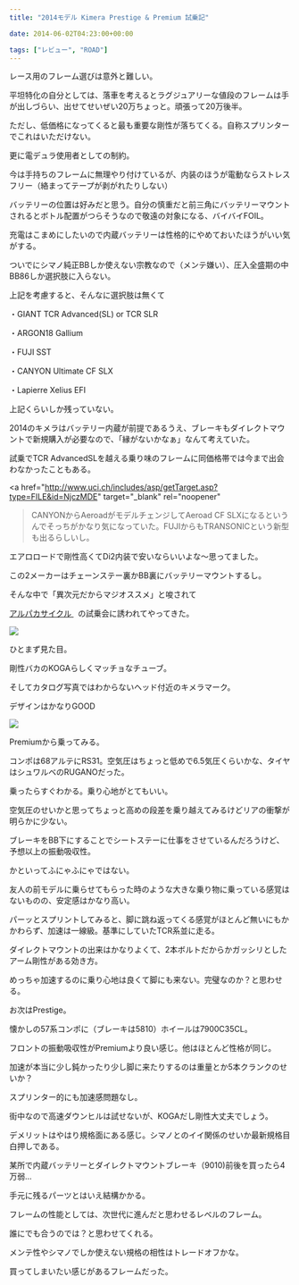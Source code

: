 ---
title: "2014モデル Kimera Prestige & Premium 試乗記"

date: 2014-06-02T04:23:00+00:00

tags: ["レビュー", "ROAD"]
---

レース用のフレーム選びは意外と難しい。

平坦特化の自分としては、落車を考えるとラグジュアリーな値段のフレームは手が出しづらい、出せてせいぜい20万ちょっと。頑張って20万後半。

ただし、低価格になってくると最も重要な剛性が落ちてくる。自称スプリンターでこれはいただけない。

更に電デュラ使用者としての制約。

今は手持ちのフレームに無理やり付けているが、内装のほうが電動ならストレスフリー（絡まってテープが剥がれたりしない）

バッテリーの位置は好みだと思う。自分の慎重だと前三角にバッテリーマウントされるとボトル配置がつらそうなので敬遠の対象になる、バイバイFOIL。

充電はこまめにしたいので内蔵バッテリーは性格的にやめておいたほうがいい気がする。

ついでにシマノ純正BBしか使えない宗教なので（メンテ嫌い）、圧入全盛期の中BB86しか選択肢に入らない。

上記を考慮すると、そんなに選択肢は無くて

・GIANT TCR Advanced(SL) or TCR SLR

・ARGON18 Gallium

・FUJI SST

・CANYON Ultimate CF SLX

・Lapierre Xelius EFI

上記くらいしか残っていない。

2014のキメラはバッテリー内蔵が前提であるうえ、ブレーキもダイレクトマウントで新規購入が必要なので、「縁がないかなぁ」なんて考えていた。

試乗でTCR AdvancedSLを越える乗り味のフレームに同価格帯では今まで出会わなかったこともある。

<a
href="http://www.uci.ch/includes/asp/getTarget.asp?type=FILE&id=NjczMDE"
target="\_blank"
rel="noopener"

> CANYONからAeroadがモデルチェンジしてAeroad CF
> SLXになるというんでそっちがかなり気になっていた。FUJIからもTRANSONICという新型も出るらしいし。
> </a>

エアロロードで剛性高くてDi2内装で安いならいいよな～思ってました。

この2メーカーはチェーンステー裏かBB裏にバッテリーマウントするし。

そんな中で「異次元だからマジオススメ」と唆されて

<a href="http://www.nicole-eurocycle.co.jp/" target="_blank" rel="noopener">
  アルパカサイクル
</a>
  の試乗会に誘われてやってきた。

![ ](./IMG_20140531_124412.jpg)

ひとまず見た目。

剛性バカのKOGAらしくマッチョなチューブ。

そしてカタログ写真ではわからないヘッド付近のキメラマーク。

デザインはかなりGOOD

![ ](./IMG_20140531_124421.jpg)

Premiumから乗ってみる。

コンポは68アルテにRS31。空気圧はちょっと低めで6.5気圧くらいかな、タイヤはシュワルベのRUGANOだった。

乗ったらすぐわかる。乗り心地がとてもいい。

空気圧のせいかと思ってちょっと高めの段差を乗り越えてみるけどリアの衝撃が明らかに少ない。

ブレーキをBB下にすることでシートステーに仕事をさせているんだろうけど、予想以上の振動吸収性。

かといってふにゃふにゃではない。

友人の前モデルに乗らせてもらった時のような大きな乗り物に乗っている感覚はないものの、安定感はかなり高い。

パーッとスプリントしてみると、脚に跳ね返ってくる感覚がほとんど無いにもかかわらず、加速は一線級。基準にしていたTCR系並に走る。

ダイレクトマウントの出来はかなりよくて、2本ボルトだからかガッシリとしたアーム剛性がある効き方。

めっちゃ加速するのに乗り心地は良くて脚にも来ない。完璧なのか？と思わせる。

お次はPrestige。

懐かしの57系コンポに（ブレーキは5810）ホイールは7900C35CL。

フロントの振動吸収性がPremiumより良い感じ。他はほとんど性格が同じ。

加速が本当に少し鈍かったり少し脚に来たりするのは重量とか5本クランクのせいか？

スプリンター的にも加速感問題なし。

街中なので高速ダウンヒルは試せないが、KOGAだし剛性大丈夫でしょう。

デメリットはやはり規格面にある感じ。シマノとのイイ関係のせいか最新規格目白押しである。

某所で内蔵バッテリーとダイレクトマウントブレーキ（9010)前後を買ったら4万弱…

手元に残るパーツとはいえ結構かかる。

フレームの性能としては、次世代に進んだと思わせるレベルのフレーム。

誰にでも合うのでは？と思わせてくれる。

メンテ性やシマノでしか使えない規格の相性はトレードオフかな。

買ってしまいたい感じがあるフレームだった。
